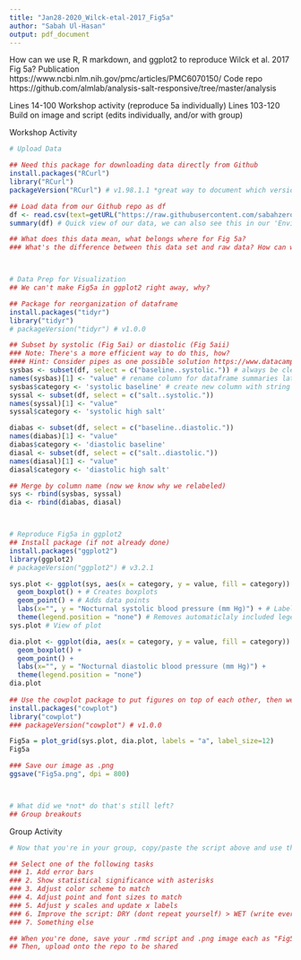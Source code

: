 ```yaml
---
title: "Jan28-2020_Wilck-etal-2017_Fig5a"
author: "Sabah Ul-Hasan"
output: pdf_document
---
```


How can we use R, R markdown, and ggplot2 to reproduce Wilck et al. 2017 Fig 5a?
Publication  https://www.ncbi.nlm.nih.gov/pmc/articles/PMC6070150/
Code repo    https://github.com/almlab/analysis-salt-responsive/tree/master/analysis 

Lines 14-100     Workshop activity (reproduce 5a individually)
Lines 103-120    Build on image and script (edits individually, and/or with group) 

Workshop Activity
```r

# Upload Data 

## Need this package for downloading data directly from Github
install.packages("RCurl") 
library("RCurl") 
packageVersion("RCurl") # v1.98.1.1 *great way to document which version used when thinking into the future of who may utilize your code next

## Load data from our Github repo as df
df <- read.csv(text=getURL("https://raw.githubusercontent.com/sabahzero/dataviz/master/Jan28-2020/Wilck-etal-2017_Fig5a.csv")) 
summary(df) # Quick view of our data, we can also see this in our 'Environment'

## What does this data mean, what belongs where for Fig 5a?
### What's the difference between this data set and raw data? How can we access the raw data, and why?



# Data Prep for Visualization
## We can't make Fig5a in ggplot2 right away, why?

## Package for reorganization of dataframe
install.packages("tidyr") 
library("tidyr")
# packageVersion("tidyr") # v1.0.0

## Subset by systolic (Fig 5ai) or diastolic (Fig 5aii)
### Note: There's a more efficient way to do this, how?
#### Hint: Consider pipes as one possible solution https://www.datacamp.com/community/tutorials/pipe-r-tutorial#intro 
sysbas <- subset(df, select = c("baseline..systolic.")) # always be clear with df labels
names(sysbas)[1] <- "value" # rename column for dataframe summaries later
sysbas$category <- 'systolic baseline' # create new column with string
syssal <- subset(df, select = c("salt..systolic."))
names(syssal)[1] <- "value"
syssal$category <- 'systolic high salt'

diabas <- subset(df, select = c("baseline..diastolic.")) 
names(diabas)[1] <- "value"
diabas$category <- 'diastolic baseline'
diasal <- subset(df, select = c("salt..diastolic.")) 
names(diasal)[1] <- "value"
diasal$category <- 'diastolic high salt'

## Merge by column name (now we know why we relabeled)
sys <- rbind(sysbas, syssal) 
dia <- rbind(diabas, diasal)



# Reproduce Fig5a in ggplot2
## Install package (if not already done)
install.packages("ggplot2") 
library(ggplot2)
# packageVersion("ggplot2") # v3.2.1

sys.plot <- ggplot(sys, aes(x = category, y = value, fill = category)) +
  geom_boxplot() + # Creates boxplots
  geom_point() + # Adds data points
  labs(x="", y = "Nocturnal systolic blood pressure (mm Hg)") + # Labels axes
  theme(legend.position = "none") # Removes automaticlaly included legend
sys.plot # View of plot

dia.plot <- ggplot(dia, aes(x = category, y = value, fill = category)) +
  geom_boxplot() +
  geom_point() +
  labs(x="", y = "Nocturnal diastolic blood pressure (mm Hg)") +
  theme(legend.position = "none") 
dia.plot
 
## Use the cowplot package to put figures on top of each other, then we'll save the image
install.packages("cowplot")
library("cowplot") 
### packageVersion("cowplot") # v1.0.0

Fig5a = plot_grid(sys.plot, dia.plot, labels = "a", label_size=12)
Fig5a   

### Save our image as .png
ggsave("Fig5a.png", dpi = 800) 



# What did we *not* do that's still left? 
## Group breakouts

```


Group Activity
```r

# Now that you're in your group, copy/paste the script above and use this space to improve the script and/or image

## Select one of the following tasks
### 1. Add error bars
### 2. Show statistical significance with asterisks
### 3. Adjust color scheme to match 
### 4. Adjust point and font sizes to match
### 5. Adjust y scales and update x labels
### 6. Improve the script: DRY (dont repeat yourself) > WET (write every time)
### 7. Something else

## When you're done, save your .rmd script and .png image each as "Fig5a_[number above].[rmd or png]" 
## Then, upload onto the repo to be shared

```
